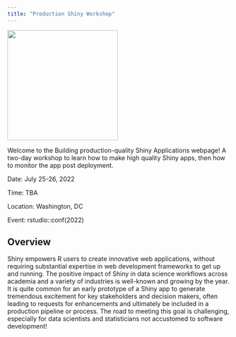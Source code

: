 ```yaml
---
title: "Production Shiny Workshop"
---
```


<img height='250' src='./images/Shiny.png'>

Welcome to the Building production-quality Shiny Applications webpage!
A two-day workshop to learn how to make high quality Shiny apps, then how to monitor the app post deployment.

Date: July 25-26, 2022

Time: TBA

Location: Washington, DC

Event: rstudio::conf(2022)


## Overview 

Shiny empowers R users to create innovative web applications, without requiring substantial expertise in web development frameworks to get up and running. The positive impact of Shiny in data science workflows across academia and a variety of industries is well-known and growing by the year. It is quite common for an early prototype of a Shiny app to generate tremendous excitement for key stakeholders and decision makers, often leading to requests for enhancements and ultimately be included in a production pipeline or process. The road to meeting this goal is challenging, especially for data scientists and statisticians not accustomed to software development!